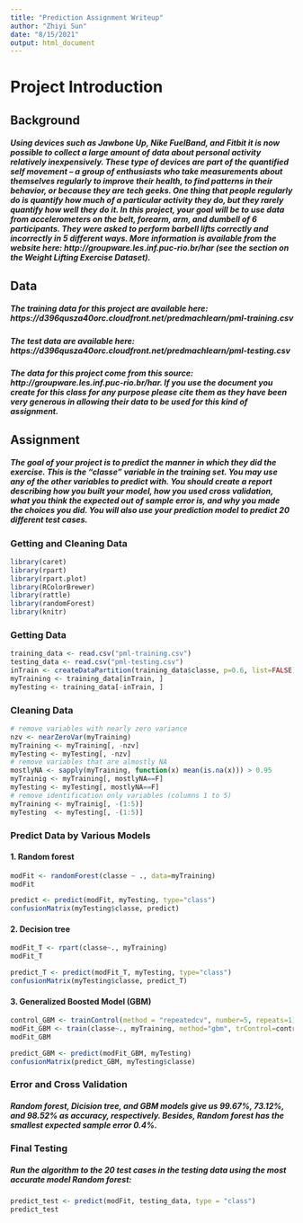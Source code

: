 ```yaml
---
title: "Prediction Assignment Writeup"
author: "Zhiyi Sun"
date: "8/15/2021"
output: html_document
---
```


# Project Introduction

## Background

##### Using devices such as Jawbone Up, Nike FuelBand, and Fitbit it is now possible to collect a large amount of data about personal activity relatively inexpensively. These type of devices are part of the quantified self movement – a group of enthusiasts who take measurements about themselves regularly to improve their health, to find patterns in their behavior, or because they are tech geeks. One thing that people regularly do is quantify how much of a particular activity they do, but they rarely quantify how well they do it. In this project, your goal will be to use data from accelerometers on the belt, forearm, arm, and dumbell of 6 participants. They were asked to perform barbell lifts correctly and incorrectly in 5 different ways. More information is available from the website here: http://groupware.les.inf.puc-rio.br/har (see the section on the Weight Lifting Exercise Dataset).

## Data

##### The training data for this project are available here: https://d396qusza40orc.cloudfront.net/predmachlearn/pml-training.csv
##### The test data are available here: https://d396qusza40orc.cloudfront.net/predmachlearn/pml-testing.csv
##### The data for this project come from this source: http://groupware.les.inf.puc-rio.br/har. If you use the document you create for this class for any purpose please cite them as they have been very generous in allowing their data to be used for this kind of assignment.

## Assignment

##### The goal of your project is to predict the manner in which they did the exercise. This is the "classe" variable in the training set. You may use any of the other variables to predict with. You should create a report describing how you built your model, how you used cross validation, what you think the expected out of sample error is, and why you made the choices you did. You will also use your prediction model to predict 20 different test cases.

### Getting and Cleaning Data

```r
library(caret)
library(rpart)
library(rpart.plot)
library(RColorBrewer)
library(rattle)
library(randomForest)
library(knitr)
```

### Getting Data

```r
training_data <- read.csv("pml-training.csv")
testing_data <- read.csv("pml-testing.csv")
inTrain <- createDataPartition(training_data$classe, p=0.6, list=FALSE)
myTraining <- training_data[inTrain, ]
myTesting <- training_data[-inTrain, ]
```

### Cleaning Data

```r
# remove variables with nearly zero variance
nzv <- nearZeroVar(myTraining)
myTraining <- myTraining[, -nzv]
myTesting <- myTesting[, -nzv]
# remove variables that are almostly NA
mostlyNA <- sapply(myTraining, function(x) mean(is.na(x))) > 0.95
myTrainig <- myTraining[, mostlyNA==F]
myTesting <- myTesting[, mostlyNA==F]
# remove identification only variables (columns 1 to 5)
myTraining <- myTrainig[, -(1:5)]
myTesting  <- myTesting[, -(1:5)]
```

### Predict Data by Various Models

#### 1. Random forest

```r
modFit <- randomForest(classe ~ ., data=myTraining)
modFit

predict <- predict(modFit, myTesting, type="class")
confusionMatrix(myTesting$classe, predict)
```

#### 2. Decision tree

```r
modFit_T <- rpart(classe~., myTraining)
modFit_T

predict_T <- predict(modFit_T, myTesting, type="class")
confusionMatrix(myTesting$classe, predict_T)
```

#### 3. Generalized Boosted Model (GBM)

```r
control_GBM <- trainControl(method = "repeatedcv", number=5, repeats=1)
modFit_GBM <- train(classe~., myTraining, method="gbm", trControl=control_GBM, verbose=FALSE)
modFit_GBM

predict_GBM <- predict(modFit_GBM, myTesting)
confusionMatrix(predict_GBM, myTesting$classe)
```

### Error and Cross Validation

##### Random forest, Dicision tree, and GBM models give us 99.67%, 73.12%, and 98.52% as accuracy, respectively. Besides, Random forest has the smallest expected sample error 0.4%.

### Final Testing

##### Run the algorithm to the 20 test cases in the testing data using the most accurate model Random forest:

```r
predict_test <- predict(modFit, testing_data, type = "class")
predict_test
```